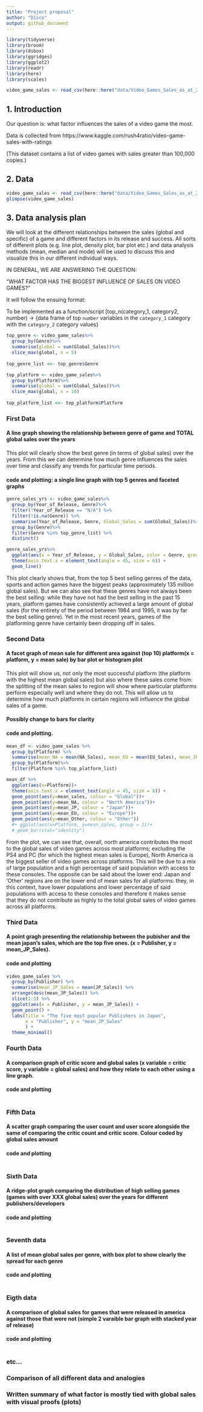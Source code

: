 ```yaml
---
title: "Project proposal"
author: "Disco"
output: github_document
---
```


```r
library(tidyverse)
library(broom)
library(dsbox)
library(ggridges)
library(ggplot2)
library(readr)
library(here)
library(scales)
```


```r
video_game_sales <- read_csv(here::here("data/Video_Games_Sales_as_at_22_Dec_2016.csv"))
```

## 1. Introduction

Our question is:
what factor influences the sales of a video game the most. 

Data is collected from https://www.kaggle.com/rush4ratio/video-game-sales-with-ratings 

(This dataset contains a list of video games with sales greater than 100,000 copies.)

## 2. Data
```r
video_game_sales <- read_csv(here::here("data/Video_Games_Sales_as_at_22_Dec_2016.csv"))
glimpse(video_game_sales)
```

## 3. Data analysis plan 

We will look at the different relationships between the sales (global and specific) of a game and different factors in its release and success. All sorts of different plots (e.g. line plot, density plot, bar plot etc.) and data analysis methods (mean, median and mode) will be used to discuss this and visualize this in our different individual ways.

IN GENERAL, WE ARE ANSWERING THE QUESTION:

"WHAT FACTOR HAS THE BIGGEST INFLUENCE OF SALES ON VIDEO GAMES?"

It will follow the ensuing format:

To be implemented as a function/script 
[top_n(category_1, category2, number) -> {data frame of top `number` variables in the `category_1` category with the `category_2` category values}

```r
top_genre <- video_game_sales%>%
  group_by(Genre)%>%
  summarise(global = sum(Global_Sales))%>%
  slice_max(global, n = 5)
  
top_genre_list <<- top_genre$Genre

top_platform <- video_game_sales%>%
  group_by(Platform)%>%
  summarise(global = sum(Global_Sales))%>%
  slice_max(global, n = 10)
  
top_platform_list <<- top_platform$Platform
```

### First Data

#### A line graph showing the relationship between genre of game and TOTAL global sales over the years

This plot will clearly show the best genre (in terms of global sales) over the years. From this we can determine how much genre influences the sales over time and classify any trends for particular time periods.

#### code and plotting: a single line graph with top 5 genres and faceted graphs

```r
genre_sales_yrs <- video_game_sales%>%
  group_by(Year_of_Release, Genre)%>%
  filter(!Year_of_Release == "N/A") %>%
  filter(!is.na(Genre)) %>%
  summarise(Year_of_Release, Genre, Global_Sales = sum(Global_Sales))%>%
  group_by(Genre)%>%
  filter(Genre %in% top_genre_list) %>%
  distinct()

genre_sales_yrs%>%
  ggplot(aes(x = Year_of_Release, y = Global_Sales, color = Genre, group = Genre)) +
  theme(axis.text.x = element_text(angle = 45, size = 6)) +
  geom_line()
```
This plot clearly shows that, from the top 5 best selling genres of the data, sports and action games have the biggest peaks (approximately 135 million global sales). But we can also see that these genres have not always been the best selling: while they have not had the best selling in the past 15 years, platform games have consistently achieved a large amount of global sales (for the entirety of the period between 1984 and 1995, it was by far the best selling genre). Yet in the most recent years, games of the platforming genre have certainly been dropping off in sales.

### Second Data

#### A facet graph of mean sale for different area against (top 10) platform(x = platform, y = mean sale) by bar plot or histogram plot

This plot will show us, not only the most successful platform (the platform with the highest mean global sales) but also where these sales come from: the splitting of the mean sales to region will show where particular platforms perform especially well and where they do not. This will allow us to determine how much platforms in certain regions will influence the global sales of a game.

#### Possibly change to bars for clarity

#### code and plotting.

```r
mean_df <- video_game_sales %>%
  group_by(Platform) %>%
  summarise(mean_NA = mean(NA_Sales), mean_EU = mean(EU_Sales), mean_JP = mean(JP_Sales), mean_Other = mean(Other_Sales), mean_sales = mean(Global_Sales))%>%
  group_by(Platform)%>%
  filter(Platform %in% top_platform_list)

mean_df %>%
  ggplot(aes(x=Platform))+
  theme(axis.text.x = element_text(angle = 45, size = 6)) +
  geom_point(aes(y=mean_sales, colour = "Global"))+
  geom_point(aes(y=mean_NA, colour = "North America"))+
  geom_point(aes(y=mean_JP, colour = "Japan"))+
  geom_point(aes(y=mean_EU, colour = "Europe"))+
  geom_point(aes(y=mean_Other, colour = "Other"))
  #+ ggplot(aes(x=Platform, y=mean_sales, group = 1))+
  # geom_bar(stat="identity")
```
From the plot, we can see that, overall, north america contributes the most to the global sales of video games across most platforms; excluding the PS4 and PC (for which the highest mean sales is Europe), North America is the biggest seller of video games across platforms. This will be due to a mix of large population and a high percentage of said population with access to these consoles. The opposite can be said about the lower end: Japan and 'Other' regions are on the lower end of mean sales for all platforms: they, in this context, have lower populations and lower percentage of said populations with access to these consoles and therefore it makes sense that they do not contribute as highly to the total global sales of video games across all platforms.

### Third Data

#### A point gragh presenting the relationship between the pubisher and the mean japan's sales, which are the  top five ones. (x = Publisher, y = mean_JP_Sales).

#### code and plotting

```r
video_game_sales %>%
  group_by(Publisher) %>%
  summarise(mean_JP_Sales = mean(JP_Sales)) %>%
  arrange(desc(mean_JP_Sales)) %>%
  slice(1:5) %>%
  ggplot(aes(x = Publisher, y = mean_JP_Sales)) +
  geom_point() +
  labs(title = "The five most popular Publishers in Japan",
       x = "Publisher", y = "mean_JP_Sales"
       ) +
  theme_minimal() 

```

### Fourth Data

#### A comparison graph of critic score and global sales (x variable = critic score, y variable = global sales) and how they relate to each other using a line graph.

#### code and plotting

```r


```

### Fifth Data

#### A scatter graph comparing the user count and user score alongside the same of comparing the critic count and critic score. Colour coded by global sales amount

#### code and plotting

```r


```

### Sixth Data

#### A ridge-plot graph comparing the distribution of high selling games (games with over XXX global sales) over the years for different publishers/developers

#### code and plotting

```r

```


### Seventh data

#### A list of mean global sales per genre, with box plot to show clearly the spread for each genre

#### code and plotting

```r


```


### Eigth data

#### A comparison of global sales for games that were released in america against those that were not (simple 2 varaible bar graph with stacked year of release)

#### code and plotting

```r


```


### etc...


### Comparison of all different data and analogies

### Written summary of what factor is mostly tied with global sales with visual proofs (plots)
